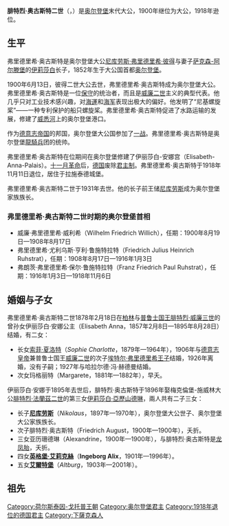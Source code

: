 {{Otheruses|腓特烈·奧古斯特二世 (薩克森國王)|subject=歐登堡大公|other=薩克森國王}}
{{noteTA
|1=zh-cn:奥尔登堡; zh-tw:歐登堡
}}
{{Infobox royalty
| name        = 腓特烈·奧古斯特二世 
| image       = August II von Oldenburg 1902.jpg
| succession  = [[奥尔登堡统治者列表|歐登堡大公]]
| reign       = 1900年6月13日 — 1918年11月11日
| predecessor = [[彼得二世_(奥尔登堡)|彼得二世]]
| birth_date  = {{birth date|1852|11|16|df=y}}
| birth_place = {{flag|German Confederation}}[[歐登堡大公国|歐登堡大公国]][[歐登堡|歐登堡]]
| death_date  = {{Death date and age|1931|2|24|1852|11|16|df=y}}
| death_place = {{flag|Weimar Republic}}[[拉施泰德|拉施泰德]]
| spouse      = {{marriage|[[伊麗莎白·安娜_(普魯士)|普魯士的伊麗莎白·安娜]]|1878|1895}}<br>{{marriage|[[伊莉莎白·亞歷山德琳_(梅克倫堡-施威林)|梅克倫堡-施威林的伊莉莎白·亞歷山德琳]]|1896}}
| issue       = [[索菲·夏洛特_(歐登堡)|索菲·夏洛特]]<br>[[尼库劳斯_(奥尔登堡)|尼库劳斯]]<br>英格堡·艾莉克絲<br>[[奧爾特伯格|奧爾特伯格]]
| house       = [[霍爾斯坦-戈托普王朝|霍爾斯坦-戈托普王朝]]
| father      = [[彼得二世_(奥尔登堡)|彼得二世]]
| mother      = [[薩克森-阿爾滕堡的伊莉莎白_(1826-1896)|薩克森-阿爾滕堡的伊莉莎白]]
| religion    = [[信义宗|信义宗]]
}}

'''腓特烈·奥古斯特二世'''（'''{{lang|de|Friedrich August II }}'''，{{bd|1852年|11月16日|1931年|2月24日|catIdx=F}}）是[[歐登堡大公國|奥尔登堡]]末代大公，1900年继位为大公，1918年逊位。 

== 生平 ==
弗里德里希·奥古斯特是奥尔登堡大公[[彼得二世_(奥尔登堡)|尼库劳斯·弗里德里希·彼得]]与妻子[[萨克森-阿尔滕堡|萨克森-阿尔滕堡]]的[[薩克森-阿爾滕堡的伊莉莎白_(1826-1896)|伊莉莎白]]长子，1852年生于大公国首都[[奥尔登堡|奥尔登堡]]。

1900年6月13日，彼得二世大公去世，弗里德里希·奥古斯特成为奥尔登堡大公。弗里德里希·奥古斯特是一位[[保守主义|保守]]的统治者，而且是[[威廉二世_(德国)|威廉二世]]主义的典型代表。他几乎只对工业技术感兴趣，对[[海運|海運]]和[[海军|海军]]表现出极大的偏好。他发明了“尼基螺旋桨”——一种专利保护的船只螺旋桨。弗里德里希·奥古斯特促进了水路运输的发展，修建了[[威悉河|威悉河]]上的奥尔登堡港口。

作为[[德意志帝国|德意志帝国]]的邦国，奥尔登堡大公国参加了[[一战|一战]]。弗里德里希·奥古斯特是奥尔登堡[[龍騎兵|龍騎兵]]团的统帅。

弗里德里希·奥古斯特在位期间在奥尔登堡修建了伊丽莎白-安娜宫（Elisabeth-Anna-Palais）。[[德國革命|十一月革命]]后，[[德国|德国]]废除[[君主制|君主制]]。弗里德里希·奥古斯特于1918年11月11日退位，居住于拉施泰德城堡。

弗里德里希·奥古斯特二世于1931年去世。他的长子前王储[[尼库劳斯_(奥尔登堡)|尼库劳斯]]成为奥尔登堡家族族长。
=== 弗里德里希·奥古斯特二世时期的奥尔登堡首相 ===
* 威廉·弗里德里希·威利希（Wilhelm Friedrich Willich），任期：1900年8月19日—1908年8月17日
* 弗里德里希·尤利乌斯·亨利·鲁施特拉特（Friedrich Julius Heinrich Ruhstrat），任期：1908年8月17日—1916年1月3日
* 弗朗茨·弗里德里希·保尔·鲁施特拉特（Franz Friedrich Paul Ruhstrat），任期：1916年1月3日—1918年11月6日

== 婚姻与子女 ==
弗里德里希·奥古斯特二世1878年2月18日在[[柏林|柏林]]与[[普鲁士国王列表|普鲁士国王]][[腓特烈·威廉三世|腓特烈·威廉三世]]的曾孙女伊丽莎白·安娜公主（Elisabeth Anna，1857年2月8日—1895年8月28日）结婚，有二女：
* 长女[[歐登堡的索菲·夏洛特|索菲·夏洛特]]（''Sophie Charlotte''，1879年—1964年），1906年与[[德国君主列表|德意志皇帝]]兼普鲁士国王[[威廉二世_(德國)|威廉二世]]的次子[[埃特尔·弗里德里希王子_(普鲁士)|埃特尔·弗里德里希王子]]结婚，1926年离婚，没有子嗣；1927年与哈拉尔德·冯·赫德曼结婚。
* 次女玛格丽特（Margarete，1881年—1882年），早夭。

伊丽莎白·安娜于1895年去世后，腓特烈·奥古斯特于1896年娶梅克倫堡-施威林大公[[腓特烈·法蘭茲二世|腓特烈·法蘭茲二世]]的第三女[[伊莉莎白·亞歷山德琳_(梅克倫堡-施威林)|伊莉莎白·亞歷山德琳]]，兩人共有二子三女：
* 长子[[尼库劳斯_(奥尔登堡)|'''尼库劳斯''']]（''Nikolaus''，1897年—1970年），奥尔登堡大公世子、奥尔登堡大公家族族长。
* 次子腓特烈·奥古斯特（Friedrich August，1900年—1900年），夭折。
* 三女亚历珊德琳（Alexandrine，1900年—1900年），与腓特烈·奥古斯特是[[龙凤胎|龙凤胎]]，夭折。
* 四女'''[[歐登堡的英格堡·艾莉克絲|英格堡·艾莉克絲]]'''（'''Ingeborg Alix'''，1901年—1996年）。
* 五女[[歐登堡的艾爾特堡|'''艾爾特堡''']]（''Altburg''，1903年—2001年）。

== 祖先 ==
{{Ahnentafel top|先祖}}<center>
{{ahnentafel-compact5
|style = font-size: 85%;
|boxstyle_1=background-color: #fcc;
|boxstyle_2=background-color: #fb9;
|boxstyle_3=background-color: #ffc;
|boxstyle_4=background-color: #bfc;
|boxstyle_5=background-color: #9fe;
|1= '''歐登堡大公腓特烈·奧古斯特二世'''
|2= '''父：'''歐登堡大公[[彼得二世_(奧爾登堡)|彼得二世]]
|3= '''母：'''[[薩克森-阿爾滕堡的伊莉莎白_(1826-1896)|薩克森-阿爾滕堡的伊莉莎白]]
|4= '''祖父：'''[[奧古斯特_(奧爾登堡)|歐登堡大公奧古斯特]]
|5= '''祖母：'''[[安哈特-貝恩堡-紹姆堡-霍伊姆的伊達|安哈特-貝恩堡-紹姆堡-霍伊姆的伊達]]
|6= '''外祖父：'''[[約瑟夫_(薩克森-阿爾滕堡)|薩克森-阿爾滕堡公爵約瑟夫]]
|7= '''外祖母：'''[[符騰堡的阿瑪莉埃|符騰堡的阿瑪莉埃]]
|8= '''曾祖父：'''歐登堡公爵[[彼得一世_(奧爾登堡)|彼得一世]]
|9= '''曾祖母：'''[[符騰堡的弗蕾德里克|符騰堡的弗蕾德里克]]
|10= '''外曾祖父：'''安哈特-貝恩堡-紹姆堡-霍伊姆親王[[維克多二世_(安哈特-貝恩堡-紹姆堡-霍伊姆)|維克多二世]]
|11= '''外曾祖母：'''[[拿騷-威爾堡的阿瑪莉埃|拿騷-威爾堡的阿瑪莉埃]]
|12= '''外曾祖父：'''[[弗里德里希_(薩克森-阿爾滕堡)|薩克森-希爾德布格豪森公爵腓特烈]]
|13= '''外曾祖母：'''[[梅克倫堡-施特雷利茨的夏洛特_(1769年－1818年)|梅克倫堡-施特雷利茨的夏洛特]]
|14= '''外曾祖父：'''[[符騰堡的路德維希|符騰堡的路德維希]]
|15= '''外曾祖母：'''[[拿騷-威爾堡的亨麗埃特_(1780-1857)|拿騷-威爾堡的亨麗埃特]]
|16= '''高祖父：'''霍爾斯坦-戈托普的[[荷尔斯泰因-戈托普的格奧爾格·路德維希王子|格奧爾格·路德維希]]
|17= '''高祖母：'''什勒斯維希-霍爾斯坦-森訥堡-貝克的索菲·夏洛特
|18= '''外高祖父：'''符騰堡公爵[[腓特烈二世·歐根|腓特烈二世·歐根]]
|19= '''外高祖母：'''[[布蘭登堡-施韋特的弗蕾德里克|布蘭登堡-施韋特的弗蕾德里克]]
|20= '''外高祖父：'''安哈特-貝恩堡-紹姆堡-霍伊姆親王[[卡爾·路德維希_(安哈特-貝恩堡-紹姆堡-霍伊姆)|卡爾·路德維希]]
|21= '''外高祖母：'''索爾姆斯-布勞恩費爾斯的阿瑪莉埃·艾蕾諾爾
|22= '''外高祖父：'''拿騷-威爾堡親王[[卡爾·克里斯蒂安|卡爾·克里斯蒂安]]
|23= '''外高祖母：'''[[卡羅琳娜公主_(奧蘭治-拿騷)|奧蘭治-拿騷的卡羅琳娜公主]]
|24= '''外高祖父：'''薩克森-希爾德布格豪森公爵[[恩斯特·腓特烈三世|恩斯特·腓特烈三世]]
|25= '''外高祖母：'''[[薩克森-威瑪的恩尼絲汀|薩克森-威瑪的恩尼絲汀]]
|26= '''外高祖父：'''梅克倫堡-施特雷利茨大公[[卡爾二世_(梅克倫堡-施特雷利茨)|卡爾二世]]
|27= '''外高祖母：'''[[黑森-達姆施塔特的弗蕾德里克|黑森-達姆施塔特的弗蕾德里克]]
|28= '''外高祖父：'''符騰堡公爵腓特烈二世·歐根（同上）
|29= '''外高祖母：'''布蘭登堡-施韋特的弗蕾德里克（同上）
|30= '''外高祖父：'''拿騷-威爾堡親王卡爾·克里斯蒂安（同上）
|31= '''外高祖母：'''奧蘭治-拿騷的卡羅琳娜公主（同上）
}}</center>
{{ahnentafel bottom}}

{{DEFAULTSORT: Friedrich August 02}}
[[Category:荷尔斯泰因-戈托普王朝|Category:荷尔斯泰因-戈托普王朝]]
[[Category:奥尔登堡君主|Category:奥尔登堡君主]]
[[Category:1918年退位的德国君主|Category:1918年退位的德国君主]]
[[Category:下薩克森人|Category:下薩克森人]]